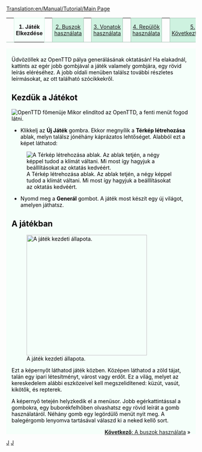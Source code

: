 [[Translation:en/Manual/Tutorial/Main Page]]

{{en/-}}
{| width="100%" cellspacing="0" cellpadding="0" valign="top" border="0" style="margin-bottom: 0; margin-left: 1px;" |
| style="border: 0; border-bottom:1px solid #a3bfb1; background:none; width:2%" | &nbsp;
| style="padding:0 .3em; background-color:white; border:solid 1px #cef2e0; border-bottom: 0; text-align:center; font-size:90%; font-weight:bold; background-color:#f5fffa; width: 12em;" | '''1. Játék Elkezdése'''
| style="border: 0; border-bottom:1px solid #a3bfb1; background:none; width:2%" | &nbsp;
| style="padding:0 .3em; background-color:#cef2e0; font-size:90%; border:solid 1px #a3bfb1; text-align:center; width: 12em;"|[[hu/Manual/Tutorial/Buszok|2. Buszok használata]]
| style="border: 0; border-bottom:1px solid #a3bfb1; background:none; width:2%" | &nbsp;
| style="padding:0 .3em; background-color:#cef2e0; font-size:90%; border:solid 1px #a3bfb1; text-align:center; width: 12em;"|[[hu/Manual/Tutorial/Vonatok|3. Vonatok használata]]
| style="border: 0; border-bottom:1px solid #a3bfb1; background:none; width:2%" | &nbsp;
| style="padding:0 .3em; background-color:#cef2e0; font-size:90%; border:solid 1px #a3bfb1; text-align:center; width: 12em;"|[[hu/Manual/Tutorial/Repülők|4. Repülők használata]]
| style="border: 0; border-bottom:1px solid #a3bfb1; background:none; width:2%" | &nbsp;
| style="padding:0 .3em; background-color:#cef2e0; font-size:90%; border:solid 1px #a3bfb1; text-align:center; width: 12em;"| [[hu/Manual/Tutorial/Következtetések|5. Következtetések]]
| style="border: 0; border-bottom:1px solid #a3bfb1; background:none;" | &nbsp;
|}
<div style="padding:.5em 1em 1em 1em; border-top:none; background-color:#f5fffa; color:#000;">
<div style="float: right">
{{hu/Manual/Tutorial/Oktatás}}
</div>
Üdvözöllek az OpenTTD pálya generálásának oktatásán! Ha elakadnál, kattints az egér jobb gombjával a játék valamely gombjára, egy rövid leírás eléréséhez. A jobb oldali menüben találsz további részletes leírmásokat, az ott található szócikkekről.

==Kezdük a Játékot==
[[File:en/Manual/Main menu new game.png|frame|center|OpenTTD főmenüje]]
Mikor elindítod az OpenTTD, a fenti menüt fogod látni.

*Klikkelj az '''Új Játék''' gombra. Ekkor megnyílik a '''Térkép létrehozása''' ablak, melyn találsz jónéhány káprázatos lehtőséget. Alabból ezt a képet láthatod:

[[File:en/Manual/Worldgenerationdialog.png|frame|center|A Térkép létrehozása ablak. Az ablak tetjén, a négy képpel tudod a klímát váltani. Mi most így hagyjuk a beálllításokat az oktatás kedvéért.]]

*Nyomd meg a '''Generál''' gombot. A játék most készít egy új világot, amelyen játhatsz.


==A játékban==
[[File:en/Manual/Tutorial/Aftergamestart.png|thumb|320px|right|A játék kezdeti állapota.]]

Ezt a képernyőt láthatod játék közben. Középen láthatod a zöld tájat, talán egy ipari létesítményt, várost vagy erdőt. Ez a világ, melyet az kereskedelem alábbi eszközeivel kell megszelidítened: küzút, vasút, kikötők, és repterek.

A képernyő tetején helyzkedik el a menüsor. Jobb egérkattintással a gombokra, egy buborékfelhőben olvashatsz egy rövid leírát a gomb használatáról. Néhány gomb egy legördülő menüt nyit meg. A balegérgomb lenyomva tartásával válaszd ki a neked kellő sort.

<span style="float: right">[[hu/Manual/Tutorial/Buszok|'''Következő''': A buszok használata]] &raquo;</span>


</div>

[[Category:en/Oktatás|J]]
[[Category:en/Játszás|J]]